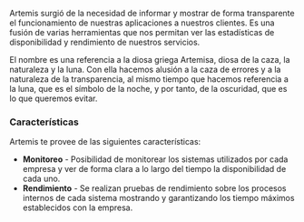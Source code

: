 
<ArtemisSvg />

Artemis surgió de la necesidad de informar y mostrar de forma transparente el funcionamiento de nuestras aplicaciones a nuestros clientes. Es una fusión de varias herramientas que nos permitan ver las estadísticas de disponibilidad y rendimiento de nuestros servicios.

El nombre es una referencia a la diosa griega Artemisa, diosa de la caza, la naturaleza y la luna. Con ella hacemos alusión a la caza de errores y a la naturaleza de la transparencia, al mismo tiempo que hacemos referencia a la luna, que es el símbolo de la noche, y por tanto, de la oscuridad, que es lo que queremos evitar.

### Características

Artemis te provee de las siguientes características:

- **Monitoreo** - Posibilidad de monitorear los sistemas utilizados por cada empresa y ver de forma clara a lo largo del tiempo la disponibilidad de cada uno.
- **Rendimiento** - Se realizan pruebas de rendimiento sobre los procesos internos de cada sistema mostrando y garantizando los tiempo máximos establecidos con la empresa.
